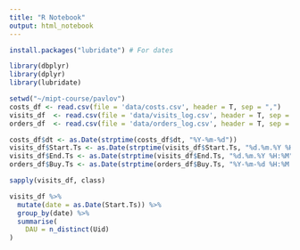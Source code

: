 ```yaml
---
title: "R Notebook"
output: html_notebook
---
```


```r
install.packages("lubridate") # For dates
```



```r

library(dbplyr)
library(dplyr)
library(lubridate)

setwd("~/mipt-course/pavlov")
costs_df <- read.csv(file = 'data/costs.csv', header = T, sep = ",")
visits_df  <- read.csv(file = 'data/visits_log.csv', header = T, sep = ",")
orders_df  <- read.csv(file = 'data/orders_log.csv', header = T, sep = ",")

costs_df$dt <- as.Date(strptime(costs_df$dt, "%Y-%m-%d")) 
visits_df$Start.Ts <- as.Date(strptime(visits_df$Start.Ts, "%d.%m.%Y %H:%M")) 
visits_df$End.Ts <- as.Date(strptime(visits_df$End.Ts, "%d.%m.%Y %H:%M")) 
orders_df$Buy.Ts <- as.Date(strptime(orders_df$Buy.Ts, "%Y-%m-%d %H:%M:%S"))
```


```r
sapply(visits_df, class)
```


```r
visits_df %>% 
  mutate(date = as.Date(Start.Ts)) %>% 
  group_by(date) %>% 
  summarise(
    DAU = n_distinct(Uid)
)
```
